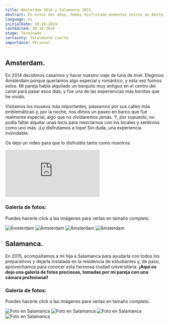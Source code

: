 ```yaml
---
title: Amsterdam 2014 y Salamanca 2015.
abstract: En estos dos años, hemos disfrutado momentos únicos en Ámsterdam y Salamanca. ¡No os perdáis cómo fueron estos viajes y todo lo que nos deparaba en cada lugar!
language: es
initialDate: 18-10-2024
lastEdited: 20-10-2024
stage: Terminado
certainty: Totalmente cierto
importance: Personal
---
```


## Amsterdam.

En 2014 decidimos casarnos y hacer nuestro viaje de luna de miel. Elegimos Ámsterdam porque queríamos algo especial y romántico, y esta vez fuimos solos. Mi pareja había alquilado un barquito muy antiguo en el centro del canal para pasar esos días, y fue una de las experiencias más bonitas que he vivido.

Visitamos los museos más importantes, paseamos por sus calles más emblemáticas y, por la noche, nos dimos un paseo en barco que fue realmente especial, algo que no olvidaremos jamás. Y, por supuesto, no podía faltar alquilar unas bicis para mezclarnos con los locales y sentirnos como uno más. ¡Lo disfrutamos a tope! Sin duda, una experiencia inolvidable.

Os dejo un vídeo para que lo disfrutéis tanto como nosotros:

<iframe
  className="yt-embeded"
  src="https://www.youtube-nocookie.com/embed/ZFxKEOooBRw?si=mXgGqLrGY9UdaZ5v"
  title="YouTube video player"
  frameborder="0"
  allow="accelerometer; clipboard-write; encrypted-media; gyroscope; picture-in-picture; web-share"
  referrerpolicy="strict-origin-when-cross-origin"
  allowfullscreen
></iframe>

### Galería de fotos:

Puedes hacerle click a las imágenes para verlas en tamaño completo.

<PhotoGallery>
  <img
    src="/imagenes/blog/galeria-amsterdam/amsterdam1.jpeg"
    alt="Ámsterdam"
  />
  <img
    src="/imagenes/blog/galeria-amsterdam/amsterdam2.jpeg"
    alt="Ámsterdam"
  />
  <img
    src="/imagenes/blog/galeria-amsterdam/amsterdam3.jpeg"
    alt="Ámsterdam"
  />
  <img
    src="/imagenes/blog/galeria-amsterdam/amsterdam4.jpeg"
    alt="Ámsterdam"
  />
</PhotoGallery>

## Salamanca.

En 2015, acompañamos a mi hija a Salamanca para ayudarla con todos los preparativos y dejarla instalada en la residencia de estudiantes y, de paso, aprovechamos para conocer esta hermosa ciudad universitaria. **¡Aquí os dejo una galería de fotos preciosas, tomadas por mi pareja con una cámara profesional!**

### Galería de fotos:

Puedes hacerle click a las imágenes para verlas en tamaño completo.

<PhotoGallery>
  <img
    src="/imagenes/blog/galeria-salamanca/salamanca1.jpeg"
    alt="Foto en Salamanca"
  />
  <img
    src="/imagenes/blog/galeria-salamanca/salamanca2.jpeg"
    alt="Foto en Salamanca"
  />
  <img
    src="/imagenes/blog/galeria-salamanca/salamanca3.jpeg"
    alt="Foto en Salamanca"
  />
  <img
    src="/imagenes/blog/galeria-salamanca/salamanca4.jpeg"
    alt="Foto en Salamanca"
  />
</PhotoGallery>
